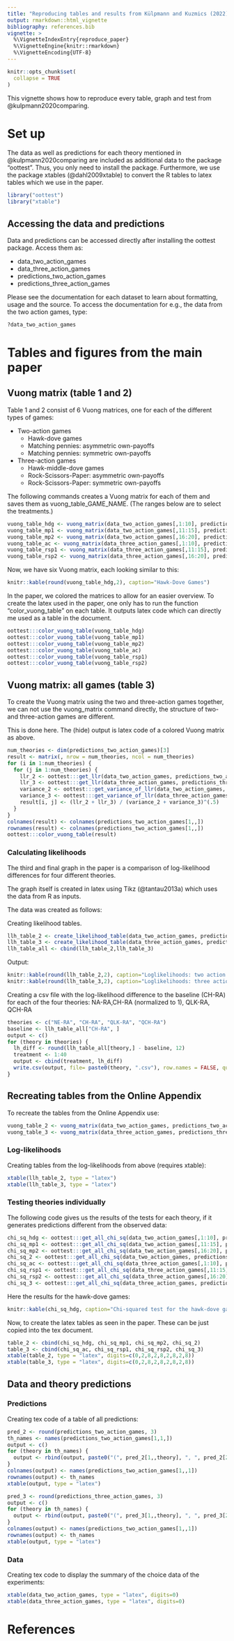 ```yaml
---
title: "Reproducing tables and results from Külpmann and Kuzmics (2022)"
output: rmarkdown::html_vignette
bibliography: references.bib
vignette: >
  %\VignetteIndexEntry{reproduce_paper}
  %\VignetteEngine{knitr::rmarkdown}
  %\VignetteEncoding{UTF-8}
---
```


```r
knitr::opts_chunk$set(
  collapse = TRUE
)
```

This vignette shows how to reproduce every table, graph and test from @kulpmann2020comparing.

# Set up
The data as well as predictions for each theory mentioned in @kulpmann2020comparing are included as additional data to the package "oottest". Thus, you only need to install the package. Furthermore, we use the package xtables (@dahl2009xtable) to convert the R tables to latex tables which we use in the paper. 

```r
library("oottest")
library("xtable")
```

## Accessing the data and predictions

Data and predictions can be accessed directly after installing the oottest package. Access them as:


* data_two_action_games
* data_three_action_games
* predictions_two_action_games
* predictions_three_action_games


Please see the documentation for each dataset to learn about formatting, usage and the source.
To access the documentation for e.g., the data from the two action games, type:

```r
?data_two_action_games
```


# Tables and figures from the main paper
## Vuong matrix (table 1 and 2)
Table 1 and 2 consist of 6 Vuong matrices, one for each of the different types of games:

* Two-action games
    * Hawk-dove games
    * Matching pennies: asymmetric own-payoffs
    * Matching pennies: symmetric own-payoffs
* Three-action games
    * Hawk-middle-dove games
    * Rock-Scissors-Paper: asymmetric own-payoffs
    * Rock-Scissors-Paper: symmetric own-payoffs
    
The following commands creates a Vuong matrix for each of them and saves them as vuong_table_GAME_NAME. (The ranges below are to select the treatments.)
```r
vuong_table_hdg <- vuong_matrix(data_two_action_games[,1:10], predictions_two_action_games[,1:10,])
vuong_table_mp1 <- vuong_matrix(data_two_action_games[,11:15], predictions_two_action_games[,11:15,])
vuong_table_mp2 <- vuong_matrix(data_two_action_games[,16:20], predictions_two_action_games[,16:20,])
vuong_table_ac <- vuong_matrix(data_three_action_games[,1:10], predictions_three_action_games[,1:10,])
vuong_table_rsp1 <- vuong_matrix(data_three_action_games[,11:15], predictions_three_action_games[,11:15,])
vuong_table_rsp2 <- vuong_matrix(data_three_action_games[,16:20], predictions_three_action_games[,16:20,])
```

Now, we have six Vuong matrix, each looking similar to this:
```r
knitr::kable(round(vuong_table_hdg,2), caption="Hawk-Dove Games")
```


In the paper, we colored the matrices to allow for an easier overview.
To create the latex used in the paper, one only has to run the function "color_vuong_table" on each table.
It outputs latex code which can directly me used as a table in the document.

```r
oottest:::color_vuong_table(vuong_table_hdg)
oottest:::color_vuong_table(vuong_table_mp1)
oottest:::color_vuong_table(vuong_table_mp2)
oottest:::color_vuong_table(vuong_table_ac)
oottest:::color_vuong_table(vuong_table_rsp1)
oottest:::color_vuong_table(vuong_table_rsp2)
```


## Vuong matrix: all games (table 3)
To create the Vuong matrix using the two and three-action games together, we can not use the vuong_matrix command directly, the structure of two- and three-action games are different.

This is done here. The (hide) output is latex code of a colored Vuong matrix as above.

```r
num_theories <- dim(predictions_two_action_games)[3]
result <- matrix(, nrow = num_theories, ncol = num_theories)
for (i in 1:num_theories) {
  for (j in 1:num_theories) {
    llr_2 <- oottest:::get_llr(data_two_action_games, predictions_two_action_games[,,i], predictions_two_action_games[,,j])
    llr_3 <- oottest:::get_llr(data_three_action_games, predictions_three_action_games[,,i], predictions_three_action_games[,,j])
    variance_2 <- oottest:::get_variance_of_llr(data_two_action_games, predictions_two_action_games[,,i], predictions_two_action_games[,,j])
    variance_3 <- oottest:::get_variance_of_llr(data_three_action_games, predictions_three_action_games[,,i], predictions_three_action_games[,,j])
    result[i, j] <- (llr_2 + llr_3) / (variance_2 + variance_3)^(.5)
  }
}
colnames(result) <- colnames(predictions_two_action_games[1,,])
rownames(result) <- colnames(predictions_two_action_games[1,,])
oottest:::color_vuong_table(result)
```


### Calculating likelihoods
The third and final graph in the paper is a comparison of log-likelihood differences for four different theories.

The graph itself is created in latex using Tikz (@tantau2013a) which uses the data from R as inputs.

The data was created as follows:

Creating likelihood tables.
```r
llh_table_2 <- create_likelihood_table(data_two_action_games, predictions_two_action_games)
llh_table_3 <- create_likelihood_table(data_three_action_games, predictions_three_action_games)
llh_table_all <- cbind(llh_table_2,llh_table_3)
```

Output:
```r
knitr::kable(round(llh_table_2,2), caption="Loglikelihoods: two action games")
knitr::kable(round(llh_table_3,2), caption="Loglikelihoods: three action games")
```


Creating a csv file with the log-likelihood difference to the baseline (CH-RA) for each of the four theories:
NA-RA,CH-RA (normalized to 1), QLK-RA, QCH-RA
```r
theories <- c("NE-RA", "CH-RA", "QLK-RA", "QCH-RA")
baseline <- llh_table_all["CH-RA", ]
output <- c()
for (theory in theories) {
  lh_diff <- round(llh_table_all[theory,] - baseline, 12)
  treatment <- 1:40
  output <- cbind(treatment, lh_diff)
  write.csv(output, file= paste0(theory, ".csv"), row.names = FALSE, quote = FALSE)
}
```



## Recreating tables from the Online Appendix
To recreate the tables from the Online Appendix use:
```r
vuong_table_2 <- vuong_matrix(data_two_action_games, predictions_two_action_games)
vuong_table_3 <- vuong_matrix(data_three_action_games, predictions_three_action_games)
```

### Log-likelihoods
Creating tables from the log-likelihoods from above (requires xtable):

```r
xtable(llh_table_2, type = "latex")
xtable(llh_table_3, type = "latex")
```


### Testing theories individually
The following code gives us the results of the tests for each theory, if it generates predictions different from the observed data:
```r
chi_sq_hdg <- oottest:::get_all_chi_sq(data_two_action_games[,1:10], predictions_two_action_games[,1:10,])
chi_sq_mp1 <- oottest:::get_all_chi_sq(data_two_action_games[,11:15], predictions_two_action_games[,11:15,])
chi_sq_mp2 <- oottest:::get_all_chi_sq(data_two_action_games[,16:20], predictions_two_action_games[,16:20,])
chi_sq_2 <- oottest:::get_all_chi_sq(data_two_action_games, predictions_two_action_games)
chi_sq_ac <- oottest:::get_all_chi_sq(data_three_action_games[,1:10], predictions_three_action_games[,1:10,])
chi_sq_rsp1 <- oottest:::get_all_chi_sq(data_three_action_games[,11:15], predictions_three_action_games[,11:15,])
chi_sq_rsp2 <- oottest:::get_all_chi_sq(data_three_action_games[,16:20], predictions_three_action_games[,16:20,])
chi_sq_3 <- oottest:::get_all_chi_sq(data_three_action_games, predictions_three_action_games)
```

Here the results for the hawk-dove games:
```r
knitr::kable(chi_sq_hdg, caption="Chi-squared test for the hawk-dove games")
```

Now, to create the latex tables as seen in the paper. These can be just copied into the tex document.
```r
table_2 <- cbind(chi_sq_hdg, chi_sq_mp1, chi_sq_mp2, chi_sq_2)
table_3 <- cbind(chi_sq_ac, chi_sq_rsp1, chi_sq_rsp2, chi_sq_3)
xtable(table_2, type = "latex", digits=c(0,2,8,2,8,2,8,2,8))
xtable(table_3, type = "latex", digits=c(0,2,8,2,8,2,8,2,8))
```

## Data and theory predictions
### Predictions
Creating tex code of a table of all predictions:
```r
pred_2 <- round(predictions_two_action_games, 3)
th_names <- names(predictions_two_action_games[1,1,])
output <- c()
for (theory in th_names) {
  output <- rbind(output, paste0("(", pred_2[1,,theory], ", ", pred_2[2,,theory], ")"))
}
colnames(output) <- names(predictions_two_action_games[1,,1])
rownames(output) <- th_names
xtable(output, type = "latex")

pred_3 <- round(predictions_three_action_games, 3)
output <- c()
for (theory in th_names) {
  output <- rbind(output, paste0("(", pred_3[1,,theory], ", ", pred_3[2,,theory], ", ", pred_3[3,,theory],  ")"))
}
colnames(output) <- names(predictions_two_action_games[1,,1])
rownames(output) <- th_names
xtable(output, type = "latex")
```

### Data
Creating tex code to display the summary of the choice data of the experiments:
```r
xtable(data_two_action_games, type = "latex", digits=0)
xtable(data_three_action_games, type = "latex", digits=0)
```


# References

